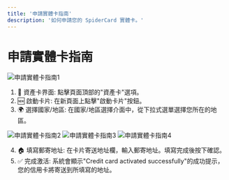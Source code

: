 ```yaml
---
title: '申請實體卡指南'
description: '如何申請您的 SpiderCard 實體卡。'
---
```


# 申請實體卡指南

![申請實體卡指南1](https://milways.gitbook.io/~gitbook/image?url=https%3A%2F%2Fcontent.gitbook.com%2Fcontent%2FWk98YWM2MHtAzSHwvK6L%2Fblobs%2FwBhk72iKKDE58TaBugSR%2F5.png&width=768&dpr=4&quality=100&sign=6e2b77dd&sv=2)

1.  🏦 資產卡界面:
    點擊頁面頂部的"資產卡"選項。
2.  🆕 啟動卡片:
    在新頁面上點擊"啟動卡片"按鈕。
3.  🌍 選擇國家/地區:
    在國家/地區選擇介面中，從下拉式選單選擇您所在的地區。

![申請實體卡指南2](https://milways.gitbook.io/~gitbook/image?url=https%3A%2F%2F576526375-files.gitbook.io%2F%7E%2Ffiles%2Fv0%2Fb%2Fgitbook-x-prod.appspot.com%2Fo%2Fspaces%252FWk98YWM2MHtAzSHwvK6L%252Fuploads%252FKxKWEtOEyy1FfGTVGQmj%252F459.png%3Falt%3Dmedia%26token%3D929cee9e-c29c-4b65-8d9b-e42a6c9c84aa&width=768&dpr=4&quality=100&sign=689e2a49&sv=2)
![申請實體卡指南3](https://milways.gitbook.io/~gitbook/image?url=https%3A%2F%2F576526375-files.gitbook.io%2F%7E%2Ffiles%2Fv0%2Fb%2Fgitbook-x-prod.appspot.com%2Fo%2Fspaces%252FWk98YWM2MHtAzSHwvK6L%252Fuploads%252F51mCJKBBH5DTcpZlCLra%252F460.png%3Falt%3Dmedia%26token%3Dabc19dfa-9ad1-48c0-9877-e556d4beba87&width=768&dpr=4&quality=100&sign=daefc8c2&sv=2)
![申請實體卡指南4](https://milways.gitbook.io/~gitbook/image?url=https%3A%2F%2F576526375-files.gitbook.io%2F%7E%2Ffiles%2Fv0%2Fb%2Fgitbook-x-prod.appspot.com%2Fo%2Fspaces%252FWk98YWM2MHtAzSHwvK6L%252Fuploads%252FuKc3fRXaxd4YMIKNM7mg%252F461.png%3Falt%3Dmedia%26token%3Da89823e8-5bf6-440e-9ad9-58cf3b3a2de0&width=768&dpr=4&quality=100&sign=5e1be99c&sv=2)

4.  🏠 填寫郵寄地址:
    在卡片寄送地址欄，輸入郵寄地址。填寫完成後按下確認。
5.  ✅ 完成激活:
    系統會顯示"Credit card activated successfully"的成功提示，您的信用卡將寄送到所填寫的地址。
